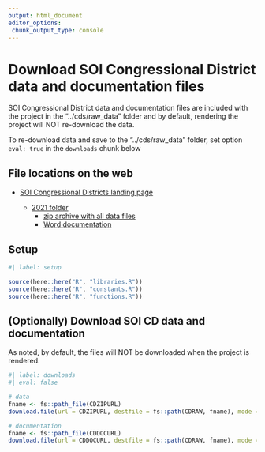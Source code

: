 ```yaml
---
output: html_document
editor_options: 
 chunk_output_type: console
---
```


# Download SOI Congressional District data and documentation files

SOI Congressional District data and documentation files are included with the project in the "../cds/raw_data" folder and by default, rendering the project will NOT re-download the data.

To re-download data and save to the "../cds/raw_data" folder, set option `eval: true` in the `downloads` chunk below

## File locations on the web

-   [SOI Congressional Districts landing page](https://www.irs.gov/statistics/soi-tax-stats-data-by-congressional-district)

    -   [2021 folder](https://www.irs.gov/statistics/soi-tax-stats-data-by-congressional-district-2021)
        -   [zip archive with all data files](https://www.irs.gov/pub/irs-soi/congressional2021.zip)
        -   [Word documentation](https://www.irs.gov/pub/irs-soi/21incddocguide.docx)

## Setup

```r
#| label: setup

source(here::here("R", "libraries.R"))
source(here::here("R", "constants.R"))
source(here::here("R", "functions.R"))

```


## (Optionally) Download SOI CD data and documentation

As noted, by default, the files will NOT be downloaded when the project is rendered.

```r
#| label: downloads
#| eval: false

# data
fname <- fs::path_file(CDZIPURL)
download.file(url = CDZIPURL, destfile = fs::path(CDRAW, fname), mode = "wb")

# documentation
fname <- fs::path_file(CDDOCURL)
download.file(url = CDDOCURL, destfile = fs::path(CDRAW, fname), mode = "wb")

```


